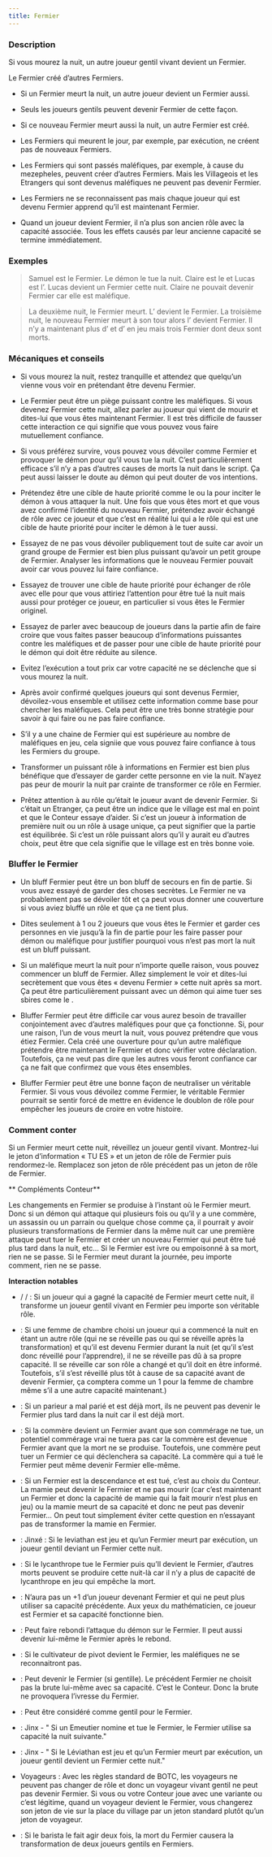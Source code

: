 ```yaml
---
title: Fermier
---
```



<Role FERMIER header />

### Description

Si vous mourez la nuit, un autre joueur gentil vivant devient un Fermier.

Le Fermier créé d’autres Fermiers.

-   Si un Fermier meurt la nuit, un autre joueur devient un Fermier aussi.

-   Seuls les joueurs gentils peuvent devenir Fermier de cette façon.

-   Si ce nouveau Fermier meurt aussi la nuit, un autre Fermier est créé.

-   Les Fermiers qui meurent le jour, par exemple, par exécution, ne créent pas de nouveaux Fermiers.  

-   Les Fermiers qui sont passés maléfiques, par exemple, à cause du mezepheles, peuvent créer d’autres Fermiers. Mais les Villageois et les Etrangers qui sont devenus maléfiques ne peuvent pas devenir Fermier.

-   Les Fermiers ne se reconnaissent pas mais chaque joueur qui est devenu Fermier apprend qu’il est maintenant Fermier.

-   Quand un joueur devient Fermier, il n’a plus son ancien rôle avec la capacité associée. Tous les effets causés par leur ancienne capacité se termine immédiatement.

### Exemples

> Samuel est le Fermier. Le démon le tue la nuit. Claire est le <Role PROPHETE_DE_L_EFFROI /> et Lucas est l’<Role ALCHIMISTE />. Lucas devient un Fermier cette nuit. Claire ne pouvait devenir Fermier car elle est maléfique.

> La deuxième nuit, le Fermier meurt. L’<Role ENFANT_DE_CHOEUR /> devient le Fermier. La troisième nuit, le nouveau Fermier meurt à son tour alors l’<Role HERETIQUE /> devient Fermier. Il n’y a maintenant plus d’<Role HERETIQUE /> et d’<Role ENFANT_DE_CHOEUR /> en jeu mais trois Fermier dont deux sont morts.

### Mécaniques et conseils

- Si vous mourez la nuit, restez tranquille et attendez que quelqu’un vienne vous voir en prétendant être devenu Fermier.

- Le Fermier peut être un piège puissant contre les maléfiques. Si vous devenez Fermier cette nuit, allez parler au joueur qui vient de mourir et dites-lui que vous êtes maintenant Fermier. Il est très difficile de fausser cette interaction ce qui signifie que vous pouvez vous faire mutuellement confiance.

- Si vous préférez survire, vous pouvez vous dévoiler comme Fermier et provoquer le démon pour qu’il vous tue la nuit. C’est particulièrement efficace s’il n’y a pas d’autres causes de morts la nuit dans le script. Ça peut aussi laisser le doute au démon qui peut douter de vos intentions.

- Prétendez être une cible de haute priorité comme le <Role CHASSEUR_DE_PRIMES /> ou la <Role VOYANTE /> pour inciter le démon à vous attaquer la nuit. Une fois que vous êtes mort et que vous avez confirmé l’identité du nouveau Fermier, prétendez avoir échangé de rôle avec ce joueur et que c’est en réalité lui qui a le rôle qui est une cible de haute priorité pour inciter le démon à le tuer aussi.

- Essayez de ne pas vous dévoiler publiquement tout de suite car avoir un grand groupe de Fermier est bien plus puissant qu’avoir un petit groupe de Fermier. Analyser les informations que le nouveau Fermier pouvait avoir car vous pouvez lui faire confiance.

- Essayez de trouver une cible de haute priorité pour échanger de rôle avec elle pour que vous attiriez l’attention pour être tué la nuit mais aussi pour protéger ce joueur, en particulier si vous êtes le Fermier originel. 

- Essayez de parler avec beaucoup de joueurs dans la partie afin de faire croire que vous faites passer beaucoup d’informations puissantes contre les maléfiques et de passer pour une cible de haute priorité pour le démon qui doit être réduite au silence.

- Evitez l’exécution a tout prix car votre capacité ne se déclenche que si vous mourez la nuit.

- Après avoir confirmé quelques joueurs qui sont devenus Fermier, dévoilez-vous ensemble et utilisez cette information comme base pour chercher les maléfiques. Cela peut être une très bonne stratégie pour savoir à qui faire ou ne pas faire confiance. 

- S’il y a une chaine de Fermier qui est supérieure au nombre de maléfiques en jeu, cela signiie que vous pouvez faire confiance à tous les Fermiers du groupe.

- Transformer un puissant rôle à informations en Fermier est bien plus bénéfique que d’essayer de garder cette personne en vie la nuit. N’ayez pas peur de mourir la nuit par crainte de transformer ce rôle en Fermier.

- Prêtez attention à au rôle qu’était le joueur avant de devenir Fermier. Si c’était un Etranger, ça peut être un indice que le village est mal en point et que le Conteur essaye d’aider. Si c’est un joueur à information de première nuit ou un rôle à usage unique, ça peut signifier que la partie est équilibrée. Si c’est un rôle puissant alors qu’il y aurait eu d’autres choix, peut être que cela signifie que le village est en très bonne voie. 

### Bluffer le Fermier

- Un bluff Fermier peut être un bon bluff de secours en fin de partie. Si vous avez essayé de garder des choses secrètes. Le Fermier ne va probablement pas se dévoiler tôt et ça peut vous donner une couverture si vous aviez bluffé un rôle et que ça ne tient plus.

- Dites seulement à 1 ou 2 joueurs que vous êtes le Fermier et garder ces personnes en vie jusqu’à la fin de partie pour les faire passer pour démon ou maléfique pour justifier pourquoi vous n’est pas mort la nuit est un bluff puissant.

- Si un maléfique meurt la nuit pour n’importe quelle raison, vous pouvez commencer un bluff de Fermier. Allez simplement le voir et dites-lui secrètement que vous êtes « devenu Fermier » cette nuit après sa mort. Ça peut être particulièrement puissant avec un démon qui aime tuer ses sbires come le <Role VIGORMORTIS />.

- Bluffer Fermier peut être difficile car vous aurez besoin de travailler conjointement avec d’autres maléfiques pour que ça fonctionne. Si, pour une raison, l’un de vous meurt la nuit, vous pouvez prétendre que vous étiez Fermier. Cela créé une ouverture pour qu’un autre maléfique prétendre être maintenant le Fermier et donc vérifier votre déclaration. Toutefois, ça ne veut pas dire que les autres vous feront confiance car ça ne fait que confirmez que vous êtes ensembles.

- Bluffer Fermier peut être une bonne façon de neutraliser un véritable Fermier. Si vous vous dévoilez comme Fermier, le véritable Fermier pourrait se sentir forcé de mettre en évidence le doublon de rôle pour empêcher les joueurs de croire en votre histoire.

### Comment conter

Si un Fermier meurt cette nuit, réveillez un joueur gentil vivant. Montrez-lui le jeton d’information « TU ES » et un jeton de rôle de Fermier puis rendormez-le. Remplacez son jeton de rôle précédent pas un jeton de rôle de Fermier.

** Compléments Conteur**

Les changements en Fermier se produise à l’instant où le Fermier meurt. Donc si un démon qui attaque qui plusieurs fois ou qu’il y a une commère, un assassin ou un parrain ou quelque chose comme ça, il pourrait y avoir plusieurs transformations de Fermier dans la même nuit car une première attaque peut tuer le Fermier et créer un nouveau Fermier qui peut être tué plus tard dans la nuit, etc... Si le Fermier est ivre ou empoisonné à sa mort, rien ne se passe. Si le Fermier meut durant la journée, peu importe comment, rien ne se passe.

**Interaction notables**

- <Role CANNIBALE /> / <Role FAUSSAIRE /> / <Role PIXIE /> : Si un joueur qui a gagné la capacité de Fermier meurt cette nuit, il transforme un joueur gentil vivant en Fermier peu importe son véritable rôle.

- <Role FEMME_DE_CHAMBRE /> : Si une femme de chambre choisi un joueur qui a commencé la nuit en étant un autre rôle (qui ne se réveille pas ou qui se réveille après la transformation) et qu’il est devenu Fermier durant la nuit (et qu’il s’est donc réveillé pour l’apprendre), il ne se réveille pas dû à sa propre capacité. Il se réveille car son rôle a changé et qu’il doit en être informé. Toutefois, s’il s’est réveillé plus tôt à cause de sa capacité avant de devenir Fermier, ça comptera comme un 1 pour la femme de chambre même s’il a une autre capacité maintenant.)

- <Role PARIEUR /> : Si un parieur a mal parié et est déjà mort, ils ne peuvent pas devenir le Fermier plus tard dans la nuit car il est déjà mort.

- <Role COMMERE /> : Si la commère devient un Fermier avant que son commérage ne tue, un potentiel commérage vrai ne tuera pas car la commère est devenue Fermier avant que la mort ne se produise. Toutefois, une commère peut tuer un Fermier ce qui déclenchera sa capacité. La commère qui a tué le Fermier peut même devenir Fermier elle-même.

- <Role MAMIE /> : Si un Fermier est la descendance et est tué, c’est au choix du Conteur. La mamie peut devenir le Fermier et ne pas mourir (car c’est maintenant un Fermier et donc la capacité de mamie qui la fait mourir n’est plus en jeu) ou la mamie meurt de sa capacité et donc ne peut pas devenir Fermier… On peut tout simplement éviter cette question en n’essayant pas de transformer la mamie en Fermier.

- <Role LEVIATHAN /> : Jinxé : Si le leviathan est jeu et qu’un Fermier meurt par exécution, un joueur gentil deviant un Fermier cette nuit.

- <Role LYCANTHROPE /> : Si le lycanthrope tue le Fermier puis qu’Il devient le Fermier, d’autres morts peuvent se produire cette nuit-là car il n’y a plus de capacité de lycanthrope en jeu qui empêche la mort.

- <Role MATHEMATICIEN /> : N’aura pas un +1 d’un joueur devenant Fermier et qui ne peut plus utiliser sa capacité précédente. Aux yeux du mathématicien, ce joueur est Fermier et sa capacité fonctionne bien.

- <Role MAIRE /> : Peut faire rebondi l’attaque du démon sur le Fermier. Il peut aussi devenir lui-même le Fermier après le rebond.

- <Role CULTIVATEUR_DE_PAVOT /> : Si le cultivateur de pivot devient le Fermier, les maléfiques ne se reconnaitront pas.

- <Role BRUTE /> : Peut devenir le Fermier (si gentille). Le précédent Fermier ne choisit pas la brute lui-même avec sa capacité. C’est le Conteur. Donc la brute ne provoquera l’ivresse du Fermier.

- <Role ESPION /> : Peut être considéré comme gentil pour le Fermier.

- <Role EMEUTIER /> : Jinx - " Si un Emeutier nomine et tue le Fermier, le Fermier utilise sa capacité la nuit suivante."

- <Role LEVIATHAN /> : Jinx - " Si le Léviathan est jeu et qu’un Fermier meurt par exécution, un joueur gentil devient un Fermier cette nuit."

- Voyageurs : Avec les règles standard de BOTC, les voyageurs ne peuvent pas changer de rôle et donc un voyageur vivant gentil ne peut pas devenir Fermier. Si vous ou votre Conteur joue avec une variante ou c’est légitime, quand un voyageur devient le Fermier, vous changerez son jeton de vie sur la place du village par un jeton standard plutôt qu’un jeton de voyageur.

- <Role BARISTA /> : Si le barista le fait agir deux fois, la mort du Fermier causera la transformation de deux joueurs gentils en Fermiers.
